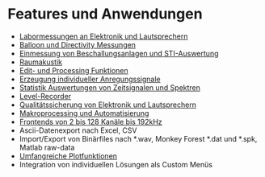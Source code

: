 # Features und Anwendungen
- [Labormessungen an Elektronik und Lautsprechern](/de/features/laboratory-measurement-of-electronics-and-loudspeakers)
- [Balloon und Directivity Messungen](/de/features/balloon-und-directivity)
- [Einmessung von Beschallungsanlagen und STI-Auswertung](/de/features/measurement-and-calibration-of-sound-reinforcement-systems-and-sti-evaluation)
- [Raumakustik](/de/features/room-acoustics)
- [Edit- und Processing Funktionen](/de/features/editing-and-processing-functionalities)
- [Erzeugung individueller Anregungssignale](/de/features/creating-arbitrary-excitation-signals)
- [Statistik Auswertungen von Zeitsignalen und Spektren](/de/features/statistical-analysis-of-time-signals-and-spectra)
- [Level-Recorder](/de/features/level-recorder)
- [Qualitätssicherung von Elektronik und Lautsprechern](/de/features/quality-control-for-electronics-and-loudspeakers)
- [Makroprocessing und Automatisierung](/de/features/macro-processing-and-automation)
- [Frontends von 2 bis 128 Kanäle bis 192kHz](/de/help/adda/supported-hardware)
- Ascii-Datenexport nach Excel, CSV
- Import/Export von Binärfiles nach *.wav, Monkey Forest *.dat und *.spk, Matlab raw-data
- [Umfangreiche Plotfunktionen](de/features/plotting-functionalities)
- Integration von individuellen Lösungen als Custom Menüs